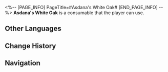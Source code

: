 <%-- [PAGE_INFO]
PageTitle=#Asdana's White Oak#
[END_PAGE_INFO] --%>
{{Consumable Infobox
|id          = 408425
|image       = Item Asdana's White Oak.png{{subst:void|<!--$UPLOAD:<<SpriteOutput/ItemFigures/408425.png>-<Item Asdana's White Oak.png>-<Consumable Icons>>-->}}
|type        = Restorative Consumables
|rarity      = 2
|effect      = Upon use, immediately regenerate (only for Energy) Energy for a single ally equal to 30% of their Max Energy.
|description = A beverage that (Trailblazer) sells on (The Radiant Feldspar/The Trailblaze's Stern/The Tatalov/The Soaring Clock Hand). In reality, it is an expensive drink of single malt juice, but you can imbibe it as much as you want in the Dreamscape.<br />Under Boothill's recommendation, a bullet will be left soaked in the drink when sold. He said this would add a special flavor, but maybe only his augmented tongue could taste it.
|effectType  = 
|effectType2 = 
|effectType3 = 
|recipe      = 
|source1     = [[Dahf]]
|source2     = 
|source3     = 
}}
{{Description|''"Son of a nice lady, if you can't even taste the fragrant mellowness that brass and gunpowder add to this malt juice, then don't screwubbaboo the good hooch! Hand it over, I'll do the drinkin' for ya!"''}}
'''Asdana's White Oak''' is a consumable that the player can use.

==Other Languages==
{{Other Languages
|en   = Asdana's White Oak
|zhs  = 阿斯德纳白橡木
|zht  = 阿斯德納白橡木
|ja   = アスデナのホワイトオーク
|ko   = 아스다나 백참나무
|es   = Roble Blanco de Asdana
|fr   = Chêne blanc d'Asdana
|ru   = «Белый дуб» из Асданы
|th   = Asdana's White Oak
|vi   = Sồi Trắng Asdana
|de   = Asdanas Weißeiche
|id   = Asdana's White Oak
|pt   = Carvalho Branco de Asdana
}}

==Change History==
{{Change History|2.3}}

==Navigation==
{{Consumable Navbox}}